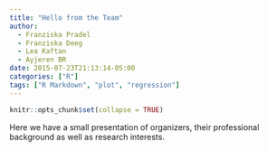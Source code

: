 ```yaml
---
title: "Hello from the Team"
author: 
  - Franziska Pradel
  - Franziska Deeg
  - Lea Kaftan
  - Ayjeren BR
date: 2015-07-23T21:13:14-05:00
categories: ["R"]
tags: ["R Markdown", "plot", "regression"]
---
```


```r
knitr::opts_chunk$set(collapse = TRUE)
```



Here we have a small presentation of organizers, their professional background as well as research interests.

